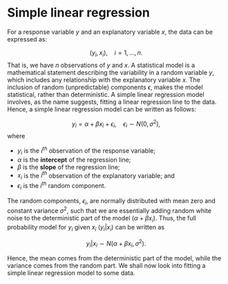 # Simple linear regression {-}

For a response variable $y$ and an explanatory variable $x$, the data can be expressed as:

$$(y_i, x_i), ~~~~ i = 1,\ldots,n.$$
That is, we have $n$ observations of $y$ and $x$. A statistical model is a mathematical statement describing the variability in a random variable $y$, which includes any relationship with the explanatory variable $x$. The inclusion of random (unpredictable) components $\epsilon$, makes the model statistical, rather than deterministic. A simple linear regression model involves, as the name suggests, fitting a linear regression line to the data. Hence, a simple linear regression model can be written as follows:

$$y_i = \alpha + \beta x_i + \epsilon_i, ~~~~ \epsilon_i \sim N(0, \sigma^2),$$
where

  * $y_i$ is the $i^{th}$ observation of the response variable;
  * $\alpha$ is the **intercept** of the regression line;
  * $\beta$ is the **slope** of the regression line;
  * $x_i$ is the $i^{th}$ observation of the explanatory variable; and
  * $\epsilon_i$ is the $i^{th}$ random component.

The random components, $\epsilon_i$, are normally distributed with mean zero and constant variance $\sigma^2$, such that we are essentially adding random white noise to the deterministic part of the model ($\alpha + \beta x_i$). Thus, the full probability model for $y_i$ given $x_i$ ($y_i | x_i$) can be written as

$$y_i | x_i \sim N(\alpha + \beta x_i, \sigma^2).$$

Hence, the mean comes from the deterministic part of the model, while the variance comes from the random part. We shall now look into fitting a simple linear regression model to some data.


<br>
<br>
